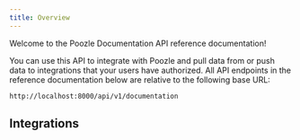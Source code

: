 ```yaml
---
title: Overview
---
```


Welcome to the Poozle Documentation API reference documentation!

You can use this API to integrate with Poozle and pull data from or push data to integrations that your users have authorized.
All API endpoints in the reference documentation below are relative to the following base URL:

```
http://localhost:8000/api/v1/documentation
```

## Integrations

<CardGroup cols={4}>
  <Card
    title="Notion"
    href="/documentation/integrations/notion"
    color="#68a063"
  />
</CardGroup>
